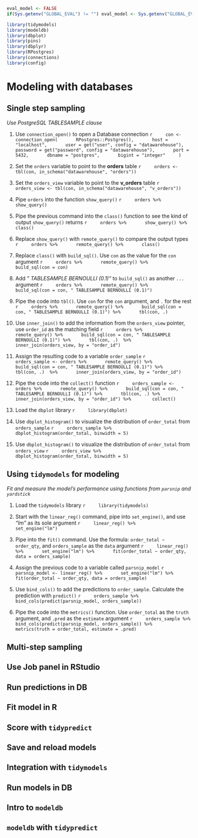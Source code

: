 ```r
eval_model <- FALSE
if(Sys.getenv("GLOBAL_EVAL") != "") eval_model <- Sys.getenv("GLOBAL_EVAL")
```

```r
library(tidymodels)
library(modeldb)
library(dbplot)
library(pins)
library(dbplyr)
library(RPostgres)
library(connections)
library(config)
```

# Modeling with databases

## Single step sampling
*Use PostgreSQL TABLESAMPLE clause*

1. Use `connection_open()` to open a Database connection
    ```r
    con <- connection_open(
      RPostgres::Postgres(),
      host =  "localhost",
      user = get("user", config = "datawarehouse"),
      password = get("password", config = "datawarehouse"),
      port = 5432,
      dbname = "postgres",
      bigint = "integer"
    )
    ```

1. Set the `orders` variable to point to the **orders** table
    ```r
    orders <- tbl(con, in_schema("datawarehouse", "orders"))
    ```

1. Set the `orders_view` variable to point to the **v_orders** table
    ```r
    orders_view <- tbl(con, in_schema("datawarehouse", "v_orders"))
    ```

1. Pipe `orders` into the function `show_query()`
    ```r
    orders %>%
      show_query()
    ```

1. Pipe the previous command into the `class()` function to see the kind of output `show_query()` returns
    ```r
    orders %>%
      show_query() %>%
      class()
    ```

1. Replace `show_query()` with `remote_query()` to compare the output types
    ```r
    orders %>%
      remote_query() %>%
      class()
    ```

1. Replace `class()` with `build_sql()`.  Use `con` as the value for the `con` argument
    ```r
    orders %>%
      remote_query() %>%
      build_sql(con = con)
    ```

1. Add *" TABLESAMPLE BERNOULLI (0.1)"* to `build_sql()` as another `...` argument
    ```r
    orders %>%
      remote_query() %>%
      build_sql(con = con, " TABLESAMPLE BERNOULLI (0.1)")
    ```

1. Pipe the code into `tbl()`.  Use `con` for the `con` argument, and `.` for the rest
    ```r
    orders %>%
      remote_query() %>%
      build_sql(con = con, " TABLESAMPLE BERNOULLI (0.1)") %>%
      tbl(con, .) 
    ```

1. Use `inner_join()` to add the information from the `orders_view` pointer, use `order_id` as the matching field
    ```r
    orders %>%
      remote_query() %>%
      build_sql(con = con, " TABLESAMPLE BERNOULLI (0.1)") %>%
      tbl(con, .)  %>%
      inner_join(orders_view, by = "order_id") 
    ```

1. Assign the resulting code to a variable `order_sample`
    ```r
    orders_sample <- orders %>%
      remote_query() %>%
      build_sql(con = con, " TABLESAMPLE BERNOULLI (0.1)") %>%
      tbl(con, .)  %>%
      inner_join(orders_view, by = "order_id") 
    ```

1. Pipe the code into the `collect()` function
    ```r
    orders_sample <- orders %>%
      remote_query() %>%
      build_sql(con = con, " TABLESAMPLE BERNOULLI (0.1)") %>%
      tbl(con, .) %>%
      inner_join(orders_view, by = "order_id") %>% 
      collect()
    ```

1. Load the `dbplot` library
    ```r
    library(dbplot)
    ```


1. Use `dbplot_histogram()` to visualize the distribution of `order_total` from `orders_sample` 
    ```r
    orders_sample %>% 
      dbplot_histogram(order_total, binwidth = 5)
    ```

1. Use `dbplot_histogram()` to visualize the distribution of `order_total` from `orders_view`
    ```r
    orders_view %>% 
      dbplot_histogram(order_total, binwidth = 5)
    ```

## Using `tidymodels` for modeling
*Fit and measure the model's performance using functions from `parsnip` and `yardstick`*

1. Load the `tidymodels` library
    ```r
    library(tidymodels)
    ```

1. Start with the `linear_reg()` command, pipe into `set_engine()`, and use *"lm"* as its sole argument
    ```r
    linear_reg() %>%
      set_engine("lm") 
    ```

1. Pipe into the `fit()` command. Use the formula: `order_total ~ order_qty`, and `orders_sample` as the `data` argument
    ```r
    linear_reg() %>%
      set_engine("lm") %>%
      fit(order_total ~ order_qty, data = orders_sample)
    ```

1. Assign the previous code to a variable called `parsnip_model`
    ```r
    parsnip_model <- linear_reg() %>%
      set_engine("lm") %>%
      fit(order_total ~ order_qty, data = orders_sample)
    ```

1. Use `bind_cols()` to add the predictions to `order_sample`.  Calculate the prediction with `predict()`
    ```r
    orders_sample %>% 
      bind_cols(predict(parsnip_model, orders_sample))
    ```

1. Pipe the code into the `metrics()` function.  Use `order_total` as the `truth` argument, and `.pred` as the `estimate` argument
    ```r
    orders_sample %>% 
      bind_cols(predict(parsnip_model, orders_sample)) %>%
      metrics(truth = order_total, estimate = .pred)
    ```

## Multi-step sampling
## Use Job panel in RStudio
## Run predictions in DB
## Fit model in R
## Score with `tidypredict`
## Save and reload models
## Integration with `tidymodels`
## Run models in DB
## Intro to `modeldb`
## `modeldb` with `tidypredict`
